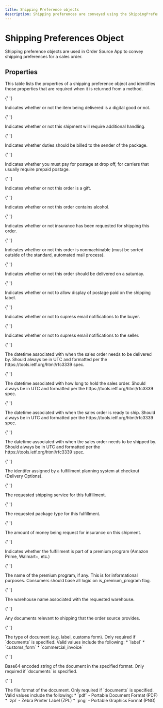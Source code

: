 ```yaml
---
title: Shipping Preference objects
description: Shipping preferences are conveyed using the ShippingPreference object.
---
```


# Shipping Preferences Object

Shipping preference objects are used in Order Source App to convey shipping preferences
for a sales order.

## Properties

This table lists the properties of a shipping preference object and identifies those properties that are required when
it is returned from a method.

<Reference>

{' '}

<Field name="digital_fulfillment" type="boolean" required={false}>
  <Description>Indicates whether or not the item being delivered is a digital good or not.</Description>
</Field>

{' '}

<Field name="additional_handling" type="boolean" required={false}>
  <Description>Indicates whether or not this shipment will require additional handling.</Description>
</Field>

{' '}

<Field name="bill_duties_to_sender" type="boolean" required={false}>
  <Description>Indicates whether duties should be billed to the sender of the package.</Description>
</Field>

{' '}

<Field name="do_not_prepay_postage" type="boolean" required={false}>
  <Description>
    Indicates whether you must pay for postage at drop off, for carriers that usually require prepaid postage.
  </Description>
</Field>

{' '}

<Field name="gift" type="boolean" required={false}>
  <Description>Indicates whether or not this order is a gift.</Description>
</Field>

{' '}

<Field name="has_alcohol" type="boolean" required={false}>
  <Description>Indicates whether or not this order contains alcohol.</Description>
</Field>

{' '}

<Field name="insurance_requested" type="boolean" required={false}>
  <Description>Indicates whether or not insurance has been requested for shipping this order.</Description>
</Field>

{' '}

<Field name="non_machinable" type="boolean" required={false}>
  <Description>
    Indicates whether or not this order is nonmachinable (must be sorted outside of the standard, automated mail
    process).
  </Description>
</Field>

{' '}

<Field name="saturday_delivery" type="boolean" required={false}>
  <Description>Indicates whether or not this order should be delivered on a saturday.</Description>
</Field>

{' '}

<Field name="show_postage" type="boolean" required={false}>
  <Description>Indicates whether or not to allow display of postage paid on the shipping label.</Description>
</Field>

{' '}

<Field name="suppress_email_notify" type="boolean" required={false}>
  <Description>Indicates whether or not to supress email notifications to the buyer.</Description>
</Field>

{' '}

<Field name="suppress_marketplace_notify" type="boolean" required={false}>
  <Description>Indicates whether or not to supress email notifications to the seller.</Description>
</Field>

{' '}

<Field name="deliver_by_date" type="string" required={false}>
  <Description>
    The datetime associated with when the sales order needs to be delivered by. Should always be in UTC and formatted
    per the https://tools.ietf.org/html/rfc3339 spec.
  </Description>
</Field>

{' '}

<Field name="hold_until_date" type="string" required={false}>
  <Description>
    The datetime associated with how long to hold the sales order. Should always be in UTC and formatted per the
    https://tools.ietf.org/html/rfc3339 spec.
  </Description>
</Field>

{' '}

<Field name="ready_to_ship_date" type="string" required={false}>
  <Description>
    The datetime associated with when the sales order is ready to ship. Should always be in UTC and formatted per the
    https://tools.ietf.org/html/rfc3339 spec.
  </Description>
</Field>

{' '}

<Field name="ship_by_date" type="string" required={false}>
  <Description>
    The datetime associated with when the sales order needs to be shipped by. Should always be in UTC and formatted per
    the https://tools.ietf.org/html/rfc3339 spec.
  </Description>
</Field>

{' '}

<Field name="preplanned_fulfillment_id" type="string" required={false}>
  <Description>The identifer assigned by a fulfillment planning system at checkout (Delivery Options).</Description>
</Field>

{' '}

<Field name="shipping_service" type="string" required={false}>
  <Description>The requested shipping service for this fulfillment.</Description>
</Field>

{' '}

<Field name="package_type" type="string" required={false}>
  <Description>The requested package type for this fulfillment.</Description>
</Field>

{' '}

<Field name="insured_value" type="number" required={false}>
  <Description>The amount of money being request for insurance on this shipment.</Description>
</Field>

{' '}

<Field name="is_premium_program" type="boolean" required={false}>
  <Description>
    Indicates whether the fulfillment is part of a premium program (Amazon Prime, Walmart+, etc.)
  </Description>
</Field>

{' '}

<Field name="premium_program_name" type="string" required={false}>
  <Description>
    The name of the premium program, if any. This is for informational purposes. Consumers should base all logic on
    is_premium_program flag.
  </Description>
</Field>

{' '}

<Field name="requested_warehouse" type="string" required={false}>
  <Description>The warehouse name associated with the requested warehouse.</Description>
</Field>

{' '}

<Field name="documents" type="array" required={false}>
  <Description>Any documents relevant to shipping that the order source provides.</Description>
</Field>

{' '}

<Field name="documents[].type" type="string" required={true}>
  <Description>
    The type of document (e.g. label, customs form). Only required if `documents` is specified. Valid values include the
    following: * `label` * `customs_form` * `commercial_invoice`
  </Description>
</Field>

{' '}

<Field name="documents[].data" type="string" required={true}>
  <Description>
    Base64 encoded string of the document in the specified format. Only required if `documents` is specified.
  </Description>
</Field>

{' '}

<Field name="documents[].format" type="string" required={true}>
  <Description>
    The file format of the document. Only required if `documents` is specified. Valid values include the following: *
    `pdf` - Portable Document Format (PDF) * `zpl` - Zebra Printer Label (ZPL) * `png` - Portable Graphics Format (PNG)
  </Description>
</Field>

</Reference>
